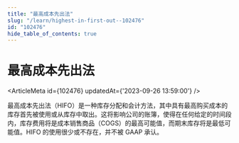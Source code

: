 ```yaml
---
title: "最高成本先出法"
slug: "/learn/highest-in-first-out--102476"
id: "102476"
hide_table_of_contents: true
---
```



# 最高成本先出法

<ArticleMeta id={102476} updatedAt={'2023-09-26 13:59:00'} />
<div className='border-solid border-b border-t-0 my-4 border-[var(--ifm-color-gray-300)]' />

最高成本先出法（HIFO）是一种库存分配和会计方法，其中具有最高购买成本的库存首先被使用或从库存中取出。这将影响公司的账簿，使得在任何给定的时间段内，库存费用将是成本销售商品（COGS）的最高可能值，而期末库存将是最低可能值。HIFO 的使用很少或不存在，并不被 GAAP 承认。
